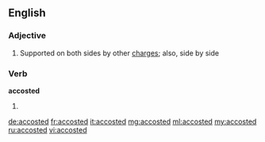 ==English==

===Adjective===
{{en-adj|-}}
# {{heraldry}} Supported on both sides by other [[charge]]s; also, side by side

===Verb===
'''accosted'''

# {{past of|[[accost]]}}

[[de:accosted]]
[[fr:accosted]]
[[it:accosted]]
[[mg:accosted]]
[[ml:accosted]]
[[my:accosted]]
[[ru:accosted]]
[[vi:accosted]]